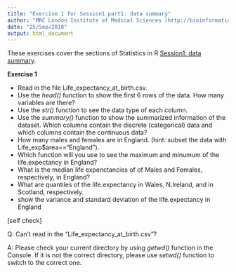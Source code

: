 ```yaml
---
title: "Exercise 1 for Session1 part1: data summary"
author: "MRC London Institute of Medical Sciences (http://bioinformatics.lms.mrc.ac.uk)"
date: "25/Sep/2018"
output: html_document
---
```


These exercises cover the sections of Statistics in R [Session1: data summary]("../Session1_describe_the_data.html").

**Exercise 1**

- Read in the file Life_expectancy_at_birth.csv.
- Use the *head()* function to show the first 6 rows of the data. How many variables are there?
- Use the *str()* function to see the data type of each column.
- Use the *summary()* function to show the summarized information of the dataset. Which columns contain the discrete (categorical) data and which columns contain the continuous data?
- How many males and females are in England. (hint: subset the data with Life_exp$area=="England").
- Which function will you use to see the maximum and minumum of the life.expectancy in England?  
- What is the median life expenctancies of of Males and Females, respectively, in England?
- What are quantiles of the life.expectancy in Wales, N.Ireland, and in Scotland, respectively.
- show the variance and standard deviation of the life.expectancy in England

[self check]

Q: Can't read in the "Life_expectancy_at_birth.csv"?

A: Please check your current directory by using *getwd()* function in the Console. If it is not the correct directory, please use *setwd()* function to switch to the correct one.



